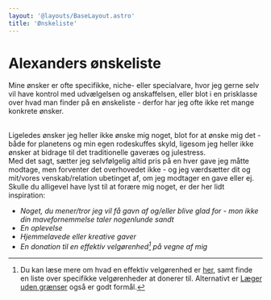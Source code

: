 ```yaml
---
layout: '@layouts/BaseLayout.astro'
title: 'Ønskeliste'
---
```


# Alexanders ønskeliste

Mine ønsker er ofte specifikke, niche- eller specialvare, hvor jeg gerne selv vil have kontrol med udvælgelsen og anskaffelsen, eller blot i en prisklasse over hvad man finder på en ønskeliste - derfor har jeg ofte ikke ret mange konkrete ønsker.

<br />
Ligeledes ønsker jeg heller ikke ønske mig noget, blot for at ønske mig det -
både for planetens og min egen rodeskuffes skyld, ligesom jeg heller ikke ønsker
at bidrage til det traditionelle gaveræs og julestress.

<br />
Med det sagt, sætter jeg selvfølgelig altid pris på en hver gave jeg måtte
modtage, men forventer det overhovedet ikke - og jeg værdsætter dit og mit/vores
venskab/relation ubetinget af, om jeg modtager en gave eller ej.

<br />
Skulle du alligevel have lyst til at forære mig noget, er der her lidt
inspiration:

- _Noget, du mener/tror jeg vil få gavn af og/eller blive glad for - mon ikke din mavefornemmelse taler nogenlunde sandt_
- _En oplevelse_
- _Hjemmelavede eller kreative gaver_
- _En donation til en effektiv velgørenhed[^1] på vegne af mig_

[^1]: Du kan læse mere om hvad en effektiv velgørenhed er <a href="https://www.givingwhatwecan.org/en/best-charities-to-donate-to-2024" target="_blank">her</a>, samt finde en liste over specifikke velgørenheder at donerer til. Alternativt er <a href="https://msf.dk/stoet/" target="_blank">Læger uden grænser</a> også er godt formål.
